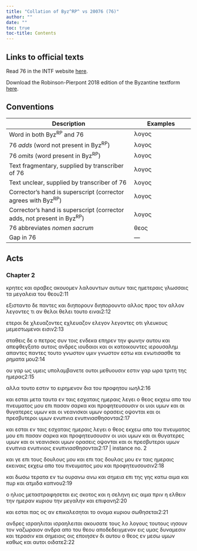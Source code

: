 ```yaml
---
title: "Collation of Byz^RP^ vs 20076 (76)"
author: ""
date: ""
toc: true
toc-title: Contents
---
```


::: {.callout-note appearance="minimal" icon="false" collapse="true"}
# Links to official texts

Read 76 in the INTF website [here](https://ntvmr.uni-muenster.de/manuscript-workspace?docID=20076).

Download the Robinson-Pierpont 2018 edition of the Byzantine textform [here](https://web.archive.org/web/20210413060536/https://byzantinetext.com/wp-content/uploads/2021/03/robinson-pierpont-2018-gnt-edition.pdf).


:::


::: {.callout-note appearance="minimal" icon="false" collapse="true"}
# Conventions

| Description                                                              	| Examples                           	|
|--------------------------------------------------------------------------	|------------------------------------	|
| Word in both Byz^RP^ and 76                                   	| λογος                              	|
| 76 *adds* (word not present in Byz^RP^)                       	| [λογος]{.greek-added}            	|
| 76 *omits* (word present in Byz^RP^)                          	| [λογος]{.greek-omitted}          	|
| Text fragmentary, supplied by transcriber of 76               	| [λογος]{.greek-supplied}         	|
| Text unclear, supplied by transcriber of 76                   	| [λογος]{.unclear}                	|
| Corrector's hand is superscript (corrector agrees with Byz^RP^)          	| [λογος]{.corr}                   	|
| Corrector's hand is superscript (corrector adds, not present in Byz^RP^) 	| [[λογος]{.corr}]{.greek-added} 	|
| 76 abbreviates *nomen sacrum*                                 	| [θεος]{.greek-abbr}            	|
| Gap in 76                                                     	| [―]{.gap}                        	|
:::

## Acts

### Chapter 2

[κρητες]{.greek-omitted} [και]{.greek-omitted} [αραβες]{.greek-omitted} [ακουομεν]{.greek-omitted} [λαλουντων]{.greek-omitted} [αυτων]{.greek-omitted} [ταις]{.greek-omitted} [ημετεραις]{.greek-omitted} [γλωσσαις]{.greek-omitted} [τα]{.greek-omitted} [μεγαλεια]{.greek-omitted} [του]{.greek-omitted} [θεου]{.greek-abbr}[2:11]{.aside}

εξισταντο δε παντες και [διηπορουν]{.greek-omitted} [διηπο[ρουν]{.greek-supplied}το]{.greek-added} αλλος [προς]{.unclear} [τον]{.greek-added} αλλο[ν]{.unclear} [λ]{.greek-supplied}[ε]{.unclear}[γ]{.unclear}οντ[ες]{.unclear} [τι]{.unclear} [αν]{.greek-omitted} [θελοι]{.greek-omitted} [θε[λ]{.unclear}[ει]{.greek-supplied}]{.greek-added} [το]{.unclear}υτο ει[ναι]{.greek-supplied}[2:12]{.aside}

[ετ]{.greek-supplied}ερ[οι]{.unclear} [δ]{.unclear}[ε]{.greek-supplied} [χλευαζοντες]{.greek-omitted} [[εχλε]{.greek-supplied}[υαζον]{.unclear}]{.greek-added} [ελεγον]{.greek-omitted} [[λεγοντες]{.greek-supplied}]{.greek-added} [ο]{.unclear}[τι]{.unclear} [γλευκους]{.greek-supplied} [μ]{.unclear}[εμεστωμε]{.greek-supplied}ν[ο]{.unclear}ι ε[ισιν]{.unclear}[2:13]{.aside}

[στ]{.unclear}αθει[ς]{.unclear} [δε]{.greek-supplied} [[ο]{.unclear}]{.greek-added} [π]{.greek-supplied}[ετ]{.unclear}ρο[ς]{.greek-supplied} [συ]{.unclear}ν τ[ο]{.greek-supplied}ις εν[δε]{.greek-supplied}[κα]{.unclear} επηρεν [τ]{.greek-supplied}[ην]{.unclear} φωνην [α]{.greek-supplied}[υ]{.unclear}του και α[πε]{.unclear}[φ]{.greek-supplied}[θ]{.unclear}εγξατο [α]{.unclear}[υ]{.greek-supplied}[τ]{.unclear}οις ανδρε[ς]{.greek-supplied} [ι]{.greek-supplied}ουδα[ι]{.unclear}ο[ι]{.unclear} [κ]{.greek-supplied}[αι]{.unclear} οι κατοικου[ν]{.unclear}[τ]{.unclear}ες [ιερουσαλημ]{.greek-abbr} [απαντες]{.greek-omitted} [[π]{.greek-supplied}[α]{.unclear}ν[τες]{.greek-supplied}]{.greek-added} το[υ]{.unclear}[το]{.greek-supplied} [[γ]{.unclear}ν[ω]{.unclear}[στον]{.greek-supplied}]{.greek-added} [υμιν]{.greek-supplied} [γνωστον]{.greek-omitted} [εστ]{.unclear}[ω]{.greek-supplied} [και]{.greek-supplied} [ενω]{.greek-supplied}τ[ι]{.unclear}[σασθε]{.greek-supplied} [τα]{.greek-supplied} [ρ]{.unclear}[ηματα]{.greek-supplied} [μο]{.greek-supplied}[υ]{.unclear}[2:14]{.aside}

[ο]{.unclear}[υ]{.greek-supplied} [γαρ]{.greek-supplied} [ως]{.greek-supplied} [υ]{.greek-supplied}[μ]{.unclear}[εις]{.greek-supplied} [υπολαμ]{.greek-supplied}[βαν]{.unclear}[ετε]{.greek-supplied} [ουτοι]{.greek-supplied} μ[εθ]{.unclear}[υουσι]{.greek-supplied}[ν]{.unclear} εστ[ι]{.unclear}[ν]{.greek-supplied} [γαρ]{.greek-supplied} ωρ[α]{.unclear} τ[ρι]{.unclear}[τη]{.greek-supplied} [της]{.greek-supplied} [η]{.greek-supplied}[μερα]{.unclear}[ς]{.greek-supplied}[2:15]{.aside}

[αλλα]{.greek-supplied} [τ]{.greek-supplied}[ου]{.unclear}[το]{.greek-supplied} [ε]{.greek-supplied}[στι]{.unclear}ν [το]{.unclear} [ε]{.unclear}[ιρημενον]{.greek-supplied} [δια]{.unclear} [του]{.unclear} [προ]{.greek-supplied}φη[τ]{.unclear}ου [ιωηλ]{.greek-supplied}[2:16]{.aside}

κ[αι]{.unclear} [εστα]{.unclear}[ι]{.greek-supplied} [[με]{.greek-supplied}τα]{.greek-added} [ταυτ[α]{.unclear}]{.greek-added} [εν]{.greek-omitted} [ταις]{.greek-omitted} [εσχαταις]{.greek-omitted} [ημεραις]{.greek-omitted} [λ]{.unclear}[εγει]{.greek-supplied} ο [θεος]{.greek-abbr} [ε]{.greek-supplied}[κχεω]{.unclear} [απ]{.unclear}[ο]{.greek-supplied} [τ]{.greek-supplied}ου [πνευματος]{.greek-abbr} μο[υ]{.unclear} [επι]{.greek-supplied} [πα]{.greek-supplied}[σα]{.greek-supplied}ν σ[αρ]{.unclear}[κα]{.greek-supplied} [και]{.greek-omitted} [προφητευσουσιν]{.greek-omitted} [οι]{.greek-omitted} [υιοι]{.greek-omitted} [υμων]{.greek-omitted} [και]{.greek-omitted} [αι]{.greek-omitted} [θυγατερες]{.greek-omitted} [υμων]{.greek-omitted} [και]{.greek-omitted} [οι]{.greek-omitted} [νεανισκοι]{.greek-omitted} [υμων]{.greek-omitted} [ορασεις]{.greek-omitted} [οψονται]{.greek-omitted} [και]{.greek-omitted} [οι]{.greek-omitted} [πρεσβυτεροι]{.greek-omitted} [υμων]{.greek-omitted} [ενυπνια]{.greek-omitted} [ενυπνιασθησονται]{.greek-omitted}[2:17]{.aside}

[και]{.greek-omitted} [εσται]{.greek-omitted} [εν]{.greek-omitted} [ταις]{.greek-omitted} [εσχαταις]{.greek-omitted} [ημεραις]{.greek-omitted} [λεγει]{.greek-omitted} [ο]{.greek-omitted} [θεος]{.greek-omitted} [εκχεω]{.greek-omitted} [απο]{.greek-omitted} [του]{.greek-omitted} [πνευματος]{.greek-omitted} [μου]{.greek-omitted} [επι]{.greek-omitted} [πασαν]{.greek-omitted} [σαρκα]{.greek-omitted} κ[αι]{.unclear} προφη[τ]{.unclear}ευ[σ]{.greek-supplied}[ο]{.unclear}υσ[ι]{.unclear}[ν]{.greek-supplied} [οι]{.unclear} [υ]{.unclear}[ιο]{.greek-supplied}[ι]{.unclear} υ[μ]{.greek-supplied}[ω]{.unclear}ν και [αι]{.greek-supplied} [θυγα]{.greek-supplied}[τ]{.unclear}[ε]{.greek-supplied}[ρες]{.unclear} [υμων]{.greek-supplied} [κ]{.greek-supplied}[α]{.unclear}ι οι [νεανισκοι]{.greek-supplied} [υ]{.unclear}[μων]{.greek-supplied} [ορασει]{.greek-supplied}[ς]{.unclear} [οψονται]{.greek-supplied} και [οι]{.greek-supplied} [πρεσβ]{.greek-supplied}[υ]{.unclear}τε[ροι]{.greek-supplied} [υμ]{.greek-supplied}[ω]{.unclear}ν [ενυπνια]{.greek-omitted} [εν[υπνιοις]{.greek-supplied}]{.greek-added} [ε]{.unclear}νυπνι[ασθησον]{.greek-supplied}ται[2:17 | instance no. 2]{.aside}

[κ]{.unclear}α[ι]{.unclear} [γε]{.greek-supplied} [επι]{.greek-supplied} [τους]{.unclear} [δο]{.unclear}[υλους]{.greek-supplied} [μου]{.greek-supplied} [και]{.greek-supplied} [επι]{.greek-supplied} [τ]{.greek-supplied}[ας]{.unclear} [δου]{.unclear}[λ]{.unclear}[ας]{.greek-supplied} [μ]{.greek-supplied}[ο]{.unclear}υ εν ταις [η]{.unclear}[με]{.greek-supplied}ραις εκει[ν]{.unclear}αι[ς]{.unclear} εκχεω [απ]{.unclear}ο του [πνευματος]{.greek-abbr} [μου]{.greek-supplied} [κα]{.unclear}ι προφ[η]{.unclear}τευ[σουσιν]{.greek-supplied}[2:18]{.aside}

[και]{.unclear} [δωσ]{.greek-supplied}[ω]{.unclear} τ[ε]{.unclear}ρ[α]{.unclear}[τα]{.greek-supplied} [εν]{.greek-supplied} [τ]{.greek-supplied}ω [ου]{.unclear}ρανω ανω και σημεια ε[π]{.greek-supplied}[ι]{.unclear} της γης κα[τ]{.unclear}ω αιμα και [π]{.greek-supplied}υρ και ατμιδα καπνο[υ]{.unclear}[2:19]{.aside}

ο ηλι[ος]{.unclear} [μετ]{.greek-supplied}[α]{.unclear}[σ]{.unclear}τρ[α]{.unclear}[φησε]{.greek-supplied}ται ει[ς]{.unclear} [σκο]{.greek-supplied}[τος]{.unclear} [και]{.greek-supplied} [η]{.greek-supplied} [σε]{.unclear}[λ]{.unclear}[ηνη]{.greek-supplied} [εις]{.greek-supplied} [αι]{.unclear}μα [π]{.unclear}[ριν]{.greek-supplied} [η]{.greek-supplied} [ε]{.unclear}λθειν [την]{.greek-omitted} [η]{.unclear}[μερ]{.greek-supplied}[α]{.unclear}ν [κυριου]{.greek-abbr} [τη]{.unclear}ν μεγαλην κα[ι]{.unclear} επιφα[νη]{.unclear}[2:20]{.aside}

[κ]{.unclear}αι [ε]{.unclear}σται πας [ος]{.unclear} [α]{.unclear}ν επικαλε[σ]{.unclear}ηται το [ο]{.unclear}[νο]{.greek-supplied}[μ]{.unclear}α [κυριου]{.greek-abbr} σωθη[σε]{.greek-supplied}ται[2:21]{.aside}

αν[δ]{.unclear}[ρ]{.greek-supplied}[ες]{.unclear} [ισραηλιται]{.greek-omitted} [ισραηλ[ε]{.unclear}[ιται]{.greek-supplied}]{.greek-added} ακου[σατε]{.unclear} τους [λο]{.greek-added} [λογους]{.greek-omitted} [τουτους]{.greek-omitted} [ιησουν]{.greek-omitted} [τον]{.greek-omitted} [ναζωραιον]{.greek-omitted} [ανδρα]{.greek-omitted} [απο]{.greek-omitted} [του]{.greek-omitted} [θεου]{.greek-omitted} [αποδεδειγμενον]{.greek-omitted} [εις]{.greek-omitted} [υμας]{.greek-omitted} [δυναμεσιν]{.greek-omitted} [και]{.greek-omitted} [τερασιν]{.greek-omitted} [και]{.greek-omitted} [σημειοις]{.greek-omitted} [οις]{.greek-omitted} [εποιησεν]{.greek-omitted} [δι]{.greek-omitted} [αυτου]{.greek-omitted} [ο]{.greek-omitted} [θεος]{.greek-omitted} [εν]{.greek-omitted} [μεσω]{.greek-omitted} [υμων]{.greek-omitted} [καθως]{.greek-omitted} [και]{.greek-omitted} [αυτοι]{.greek-omitted} [οιδατε]{.greek-omitted}[2:22]{.aside}

